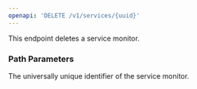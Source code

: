 ```yaml
---
openapi: 'DELETE /v1/services/{uuid}'
---
```


This endpoint deletes a service monitor.

### Path Parameters

<ParamField path="uuid" type="string" required>
  The universally unique identifier of the service monitor.
</ParamField> 